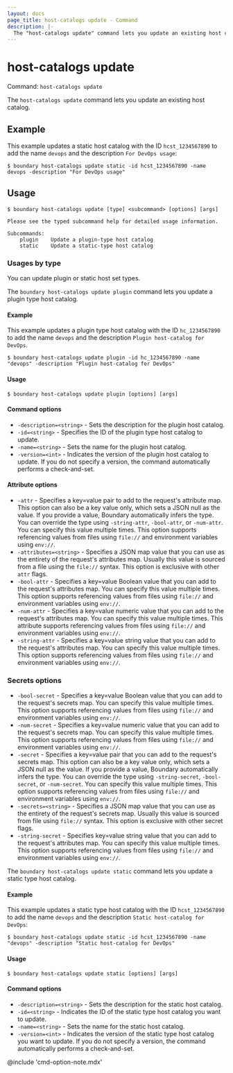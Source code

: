 ```yaml
---
layout: docs
page_title: host-catalogs update - Command
description: |-
  The "host-catalogs update" command lets you update an existing host catalog.
---
```


# host-catalogs update

Command: `host-catalogs update`

The `host-catalogs update` command lets you update an existing host catalog.

## Example

This example updates a static host catalog with the ID `hcst_1234567890` to add the name `devops` and the description `For DevOps usage`:

```shell-session
$ boundary host-catalogs update static -id hcst_1234567890 -name devops -description "For DevOps usage"
```

## Usage

<CodeBlockConfig hideClipboard>

```shell-session
$ boundary host-catalogs update [type] <subcommand> [options] [args]

Please see the typed subcommand help for detailed usage information.

Subcommands:
    plugin    Update a plugin-type host catalog
    static    Update a static-type host catalog
```

</CodeBlockConfig>

### Usages by type

You can update plugin or static host set types.

<Tabs>
<Tab heading="Plugin">

The `boundary host-catalogs update plugin` command lets you update a plugin type host catalog.

#### Example

This example updates a plugin type host catalog with the ID `hc_1234567890` to add the name `devops` and the description `Plugin host-catalog for DevOps`.

```shell-session
$ boundary host-catalogs update plugin -id hc_1234567890 -name "devops" -description "Plugin host-catalog for DevOps"
```

#### Usage

<CodeBlockConfig hideClipboard>

```shell-session
$ boundary host-catalogs update plugin [options] [args]
```

</CodeBlockConfig>

#### Command options

- `-description=<string>` - Sets the description for the plugin host catalog.
- `-id=<string>` - Specifies the ID of the plugin type host catalog to update.
- `-name=<string>` - Sets the name for the plugin host catalog.
- `-version=<int>` - Indicates the version of the plugin host catalog to update.
If you do not specify a version, the command automatically performs a check-and-set.

#### Attribute options

- `-attr` - Specifies a key=value pair to add to the request's attribute map.
This option can also be a key value only, which sets a JSON null as the value.
If you provide a value, Boundary automatically infers the type.
You can override the type using `-string-attr`, `-bool-attr`, or `-num-attr`.
You can specify this value multiple times.
This option supports referencing values from files using `file://` and environment variables using `env://`.
- `-attributes=<string>` - Specifies a JSON map value that you can use as the entirety of the request's attributes map.
Usually this value is sourced from a file using the `file://` syntax.
This option is exclusive with other `attr` flags.
- `-bool-attr` - Specifies a key=value Boolean value that you can add to the request's attributes map.
You can specify this value multiple times.
This option supports referencing values from files using `file://` and environment variables using `env://`.
- `-num-attr` - Specifies a key=value numeric value that you can add to the request's attributes map.
You can specify this value multiple times.
This attribute supports referencing values from files using `file://` and environment variables using `env://`.
- `-string-attr` - Specifies a key=value string value that you can add to the request's attributes map.
You can specify this value multiple times.
This option supports referencing values from files using `file://` and environment variables using `env://`.

### Secrets options

- `-bool-secret` - Specifies a key=value Boolean value that you can add to the request's secrets map.
You can specify this value multiple times.
This option supports referencing values from files using `file://` and environment variables using `env://`.
- `-num-secret` - Specifies a key=value numeric value that you can add to the request's secrets map.
You can specify this value multiple times.
This option supports referencing values from files using `file://` and environment variables using `env://`.
- `-secret` - Specifies a key=value pair that you can add to the request's secrets map.
This option can also be a key value only, which sets a JSON null as the value.
If you provide a value, Boundary automatically infers the type.
You can override the type using `-string-secret`, `-bool-secret`, or `-num-secret`.
You can specify this value multiple times.
This option supports referencing values from files using `file://` and environment variables using `env://`.
- `-secrets=<string>` - Specifies a JSON map value that you can use as the entirety of the request's secrets map.
Usually this value is sourced from file using `file://` syntax.
This option is exclusive with other secret flags.
- `-string-secret` - Specifies key=value string value that you can add to the request's attributes map.
You can specify this value multiple times.
This option supports referencing values from files using `file://` and environment variables using `env://`.

</Tab>

<Tab heading="Static">

The `boundary host-catalogs update static` command lets you update a static type host catalog.

#### Example

This example updates a static type host catalog with the ID `hcst_1234567890` to add the name `devops` and the description `Static host-catalog for DevOps`:

```shell-session
$ boundary host-catalogs update static -id hcst_1234567890 -name "devops" -description "Static host-catalog for DevOps"
```

#### Usage

<CodeBlockConfig hideClipboard>

```shell-session
$ boundary host-catalogs update static [options] [args]
```

</CodeBlockConfig>

#### Command options

- `-description=<string>` - Sets the description for the static host catalog.
- `-id=<string>` - Indicates the ID of the static type host catalog you want to update.
- `-name=<string>` - Sets the name for the static host catalog.
- `-version=<int>` - Indicates the version of the static type host catalog you want to update.
If you do not specify a version, the command automatically performs a check-and-set.

</Tab>
</Tabs>

@include 'cmd-option-note.mdx'